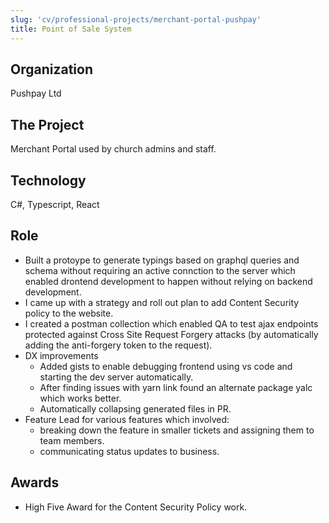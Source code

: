 ```yaml
---
slug: 'cv/professional-projects/merchant-portal-pushpay'
title: Point of Sale System
---
```


## Organization

Pushpay Ltd

## The Project

Merchant Portal used by church admins and staff.

## Technology

C#, Typescript, React

## Role

-   Built a protoype to generate typings based on graphql queries and schema without requiring an active connction to the server which enabled drontend development to happen without relying on backend development.
-   I came up with a strategy and roll out plan to add Content Security policy to the website.
-   I created a postman collection which enabled QA to test ajax endpoints protected against Cross Site Request Forgery attacks (by automatically adding the anti-forgery token to the request).
-   DX improvements
    -   Added gists to enable debugging frontend using vs code and starting the dev server automatically.
    -   After finding issues with yarn link found an alternate package yalc which works better.
    -   Automatically collapsing generated files in PR.
-   Feature Lead for various features which involved:
    -   breaking down the feature in smaller tickets and assigning them to team members.
    -   communicating status updates to business.

## Awards

-   High Five Award for the Content Security Policy work.
